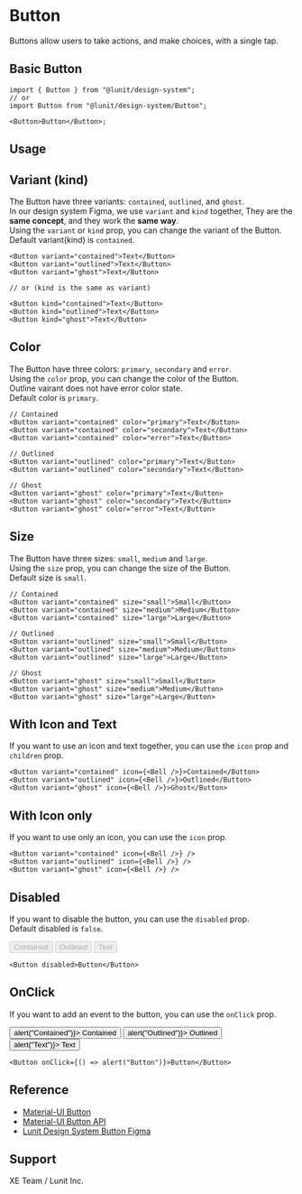 

<Meta name="Button Docs" of={ButtonStories} />

# Button

Buttons allow users to take actions, and make choices, with a single tap.

## Basic Button

```tsx
import { Button } from "@lunit/design-system";
// or
import Button from "@lunit/design-system/Button";

<Button>Button</Button>;
```

## Usage

<Canvas of={ButtonStories.BasicButton} sourceState="none" />

<Controls />

## Variant (kind)

The Button have three variants: `contained`, `outlined`, and `ghost`.<br />
In our design system Figma, we use `variant` and `kind` together, They are the **same concept**, and they work the **same way**.<br />
Using the `variant` or `kind` prop, you can change the variant of the Button.<br />
Default variant(kind) is `contained`.

<Canvas
  of={ButtonKindStories.Kind}
  meta={ButtonKindStories}
  sourceState="none"
/>

```tsx
<Button variant="contained">Text</Button>
<Button variant="outlined">Text</Button>
<Button variant="ghost">Text</Button>

// or (kind is the same as variant)

<Button kind="contained">Text</Button>
<Button kind="outlined">Text</Button>
<Button kind="ghost">Text</Button>
```

## Color

The Button have three colors: `primary`, `secondary` and `error`.<br />
Using the `color` prop, you can change the color of the Button.<br />
Outline vairant does not have error color state.<br />
Default color is `primary`.

<Canvas
  of={ButtonColorStories.Color}
  meta={ButtonColorStories}
  sourceState="none"
/>

```tsx
// Contained
<Button variant="contained" color="primary">Text</Button>
<Button variant="contained" color="secondary">Text</Button>
<Button variant="contained" color="error">Text</Button>

// Outlined
<Button variant="outlined" color="primary">Text</Button>
<Button variant="outlined" color="secondary">Text</Button>

// Ghost
<Button variant="ghost" color="primary">Text</Button>
<Button variant="ghost" color="secondary">Text</Button>
<Button variant="ghost" color="error">Text</Button>
```

## Size

The Button have three sizes: `small`, `medium` and `large`.<br />
Using the `size` prop, you can change the size of the Button.<br />
Default size is `small`.

<Canvas of={ButtonStories.Size} sourceState="none" />

```tsx
// Contained
<Button variant="contained" size="small">Small</Button>
<Button variant="contained" size="medium">Medium</Button>
<Button variant="contained" size="large">Large</Button>

// Outlined
<Button variant="outlined" size="small">Small</Button>
<Button variant="outlined" size="medium">Medium</Button>
<Button variant="outlined" size="large">Large</Button>

// Ghost
<Button variant="ghost" size="small">Small</Button>
<Button variant="ghost" size="medium">Medium</Button>
<Button variant="ghost" size="large">Large</Button>

```

## With Icon and Text

If you want to use an icon and text together, you can use the `icon` prop and `children` prop.

<Canvas
  of={ButtonIconStories.IconWithTextButton}
  meta={ButtonIconStories}
  sourceState="none"
/>

```tsx
<Button variant="contained" icon={<Bell />}>Contained</Button>
<Button variant="outlined" icon={<Bell />}>Outlined</Button>
<Button variant="ghost" icon={<Bell />}>Ghost</Button>
```

## With Icon only

If you want to use only an icon, you can use the `icon` prop.

<Canvas
  of={ButtonIconStories.IconOnlyButton}
  meta={ButtonIconStories}
  sourceState="none"
/>

```tsx
<Button variant="contained" icon={<Bell />} />
<Button variant="outlined" icon={<Bell />} />
<Button variant="ghost" icon={<Bell />} />
```

## Disabled

If you want to disable the button, you can use the `disabled` prop.<br />
Default disabled is `false`.

<Canvas>
  <Button variant="contained" disabled>
    Contained
  </Button>
  <Button variant="outlined" disabled>
    Outlined
  </Button>
  <Button variant="text" disabled>
    Text
  </Button>
</Canvas>

```tsx
<Button disabled>Button</Button>
```

## OnClick

If you want to add an event to the button, you can use the `onClick` prop.

<Canvas>
  <Button variant="contained" onClick={() => alert("Contained")}>
    Contained
  </Button>
  <Button variant="outlined" onClick={() => alert("Outlined")}>
    Outlined
  </Button>
  <Button variant="text" onClick={() => alert("Text")}>
    Text
  </Button>
</Canvas>

```tsx
<Button onClick={() => alert("Button")}>Button</Button>
```

## Reference

- [Material-UI Button](https://mui.com/material-ui/react-button/)
- [Material-UI Button API](https://mui.com/api/button/)
- [Lunit Design System Button Figma](https://www.figma.com/file/BSdRUpEPp7XiJ9YnEqpf6F/1.0.0_Components?type=design&node-id=284-3&mode=design&t=dM6Vnv02YvTzQ8vH-0)

## Support

XE Team / Lunit Inc.

